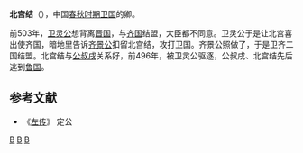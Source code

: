 {{模板:Infobox 先秦人物
|名称= 北宫结
|图像=
|图说=
|姓=[[姬姓|姬]]
|氏=北宫
|名=结
|字=
|别名=
|别字=
|谥号=贞
|时代=春秋
|国家=[[卫国|卫]] 
|身份=
|出生=
|逝世=
|在位=
|父=
|母=
|正妻=
|妾=
|子女=
|太子=
}}
'''北宫结'''（{{bd|？||？||catIdx=B北宫}}），中国[[春秋时期|春秋时期]][[卫国|卫国]]的卿。

前503年，[[卫灵公|卫灵公]]想背离[[晋国|晋国]]，与[[齐国|齐国]]结盟，大臣都不同意。卫灵公于是让北宫喜出使齐国，暗地里告诉[[齐景公|齐景公]]扣留北宫结，攻打卫国。齐景公照做了，于是卫齐二国结盟。北宫结与[[公叔戌|公叔戌]]关系好，前496年，被卫灵公驱逐，公叔戌、北宫结先后逃到[[鲁国|鲁国]]。

==参考文献==
*《[[左传|左传]]》 定公
[[Category:春秋人|B]]
[[Category:卫国官员|B]]
[[Category:姬姓|B]]